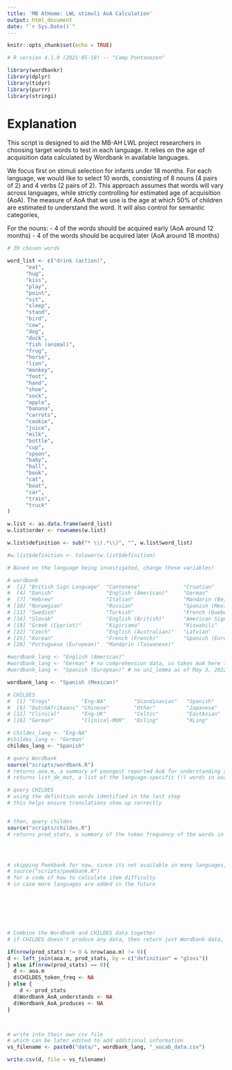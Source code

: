 ```yaml
---
title: 'MB AtHome: LWL stimuli AoA Calculation'
output: html_document
date: "`r Sys.Date()`"
---
```


```r
knitr::opts_chunk$set(echo = TRUE)

# R version 4.1.0 (2021-05-18) -- "Camp Pontanezen"

library(wordbankr)
library(dplyr)
library(tidyr)
library(purrr)
library(stringi)

```

# Explanation

This script is designed to aid the MB-AH LWL project researchers in choosing target words to test in each language. It relies on the age of acquisition data calculated by Wordbank in available languages. 

We focus first on stimuli selection for infants under 18 months. For each language, we would like to select 10 words, consisting of 8 nouns (4 pairs of 2) and 4 verbs (2 pairs of 2). This approach assumes that words will vary across languages, while strictly controlling for estimated age of acquisition (AoA). The measure of AoA that we use is the age at which 50% of children are estimated to understand the word. It will also control for semantic categories, 

For the nouns:
- 4 of the words should be acquired early (AoA around 12 months)
- 4 of the words should be acquired later (AoA around 18 months)

```r

# 39 chosen words

word_list <- c("drink (action)",
      "eat",
      "hug",
      "kiss",
      "play",
      "point",
      "sit",
      "sleep",
      "stand",
      "bird",
      "cow",
      "dog",
      "duck",
      "fish (animal)",
      "frog",
      "horse",
      "lion",
      "monkey",
      "foot",
      "hand",
      "shoe",
      "sock",
      "apple",
      "banana",
      "carrots",
      "cookie",
      "juice",
      "milk",
      "bottle",
      "cup",
      "spoon",
      "baby",
      "ball",
      "book",
      "cat",
      "boat",
      "car",
      "train",
      "truck"
)

w.list <- as.data.frame(word_list)
w.list$order <- rownames(w.list)

w.list$definition <- sub("* \\(.*\\)", "", w.list$word_list)

#w.list$definition <- tolower(w.list$definition)


```



```r

# Based on the language being investigated, change these variables!

# wordbank
#  [1] "British Sign Language"  "Cantonese"              "Croatian"              
#  [4] "Danish"                 "English (American)"     "German"                
#  [7] "Hebrew"                 "Italian"                "Mandarin (Beijing)"    
# [10] "Norwegian"              "Russian"                "Spanish (Mexican)"     
# [13] "Swedish"                "Turkish"                "French (Quebecois)"    
# [16] "Slovak"                 "English (British)"      "American Sign Language"
# [19] "Greek (Cypriot)"        "Kigiriama"              "Kiswahili"             
# [22] "Czech"                  "English (Australian)"   "Latvian"               
# [25] "Korean"                 "French (French)"        "Spanish (European)"    
# [28] "Portuguese (European)"  "Mandarin (Taiwanese)" 

#wordbank_lang <- "English (American)"
#wordbank_lang <- "German" # no comprehension data, so takes AoA here from production, as of May 3, 2022
#wordbank_lang <- "Spanish (European)" # no uni_lemma as of May 3, 2022

wordbank_lang <- "Spanish (Mexican)"

# CHILDES
#  [1] "Frogs"          "Eng-NA"         "Scandinavian"   "Spanish"        "French"        
#  [6] "DutchAfrikaans" "Chinese"        "Other"          "Japanese"       "Romance"       
# [11] "Clinical"       "Eng-UK"         "Celtic"         "EastAsian"      "Slavic"        
# [16] "German"         "Clinical-MOR"   "Biling"         "XLing"          "Dutch"  

# childes_lang <- "Eng-NA"
#childes_lang <- "German"
childes_lang <- "Spanish"

```







```r

# query Wordbank 
source("scripts/wordbank.R")
# returns aoa.m, a summary of youngest reported AoA for understanding and producing
# returns list_de_mot, a list of the language-specific (!) words in aoa.m to be used for querying CHILDES

# query CHILDES
# using the definition words identified in the last step
# this helps ensure translations show up correctly


# then, query childes
source("scripts/childes.R")
# returns prod_stats, a summary of the token frequency of the words in word_list




# skipping Peekbank for now, since its not available in many languages, but see:
# source("scripts/peekbank.R")
# for a code of how to calculate item difficulty
# in case more languages are added in the future







# Combine the Wordbank and CHILDES data together
# if CHILDES doesn't produce any data, then return just Wordbank data, with NA's in the CHILDES column

if(nrow(prod_stats) != 0 & nrow(aoa.m) != 0){
d <- left_join(aoa.m, prod_stats, by = c("definition" = "gloss"))
} else if(nrow(prod_stats) == 0){
  d <- aoa.m
  d$CHILDES_token_freq <- NA
} else {
    d <- prod_stats
  d$Wordbank_AoA_understands <- NA
  d$Wordbank_AoA_produces <- NA
}



# write into their own csv file
# which can be later edited to add additional information
vs_filename <- paste0("data/", wordbank_lang, "_vocab_data.csv")  

write.csv(d, file = vs_filename)


```








